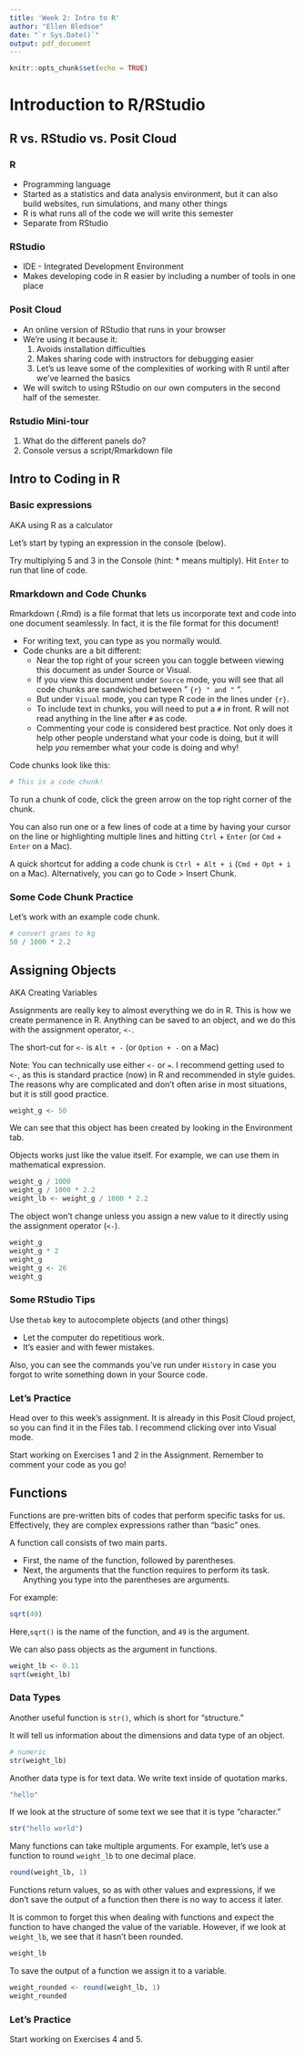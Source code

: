 ```yaml
---
title: 'Week 2: Intro to R'
author: "Ellen Bledsoe"
date: "`r Sys.Date()`"
output: pdf_document
---
```


```r
knitr::opts_chunk$set(echo = TRUE)
```

# Introduction to R/RStudio

## R vs. RStudio vs. Posit Cloud

### R

-   Programming language
-   Started as a statistics and data analysis environment, but it can also build websites, run simulations, and many other things
-   R is what runs all of the code we will write this semester
-   Separate from RStudio

### RStudio

-   IDE - Integrated Development Environment
-   Makes developing code in R easier by including a number of tools in one place

### Posit Cloud

-   An online version of RStudio that runs in your browser
-   We're using it because it:
    1.  Avoids installation difficulties
    2.  Makes sharing code with instructors for debugging easier
    3.  Let's us leave some of the complexities of working with R until after we've learned the basics
-   We will switch to using RStudio on our own computers in the second half of the semester.

### Rstudio Mini-tour

1.  What do the different panels do?
2.  Console versus a script/Rmarkdown file

## Intro to Coding in R

### Basic expressions

AKA using R as a calculator

Let's start by typing an expression in the console (below).

Try multiplying 5 and 3 in the Console (hint: \* means multiply). Hit `Enter` to run that line of code.

### Rmarkdown and Code Chunks

Rmarkdown (.Rmd) is a file format that lets us incorporate text and code into one document seamlessly. In fact, it is the file format for this document!

-   For writing text, you can type as you normally would.
-   Code chunks are a bit different:
    -   Near the top right of your screen you can toggle between viewing this document as under Source or Visual.
    -   If you view this document under `Source` mode, you will see that all code chunks are sandwiched between " `{r} " and "` ".
    -   But under `Visual` mode, you can type R code in the lines under `{r}`.
    -   To include text in chunks, you will need to put a `#` in front. R will not read anything in the line after `#` as code.
    -   Commenting your code is considered best practice. Not only does it help other people understand what your code is doing, but it will help *you* remember what your code is doing and why!

Code chunks look like this:

```r
# This is a code chunk!

```

To run a chunk of code, click the green arrow on the top right corner of the chunk.

You can also run one or a few lines of code at a time by having your cursor on the line or highlighting multiple lines and hitting `Ctrl` + `Enter` (or `Cmd` + `Enter` on a Mac).

A quick shortcut for adding a code chunk is `Ctrl + Alt + i` (`Cmd + Opt + i` on a Mac). Alternatively, you can go to Code \> Insert Chunk.

### Some Code Chunk Practice

Let's work with an example code chunk.

```r
# convert grams to kg
50 / 1000 * 2.2
```

## Assigning Objects

AKA Creating Variables

Assignments are really key to almost everything we do in R. This is how we create permanence in R. Anything can be saved to an object, and we do this with the assignment operator, `<-`.

The short-cut for `<-` is `Alt + -` (or `Option + -` on a Mac)

Note: You can technically use either `<-` or `=`. I recommend getting used to `<-`, as this is standard practice (now) in R and recommended in style guides. The reasons why are complicated and don't often arise in most situations, but it is still good practice.

```r
weight_g <- 50
```

We can see that this object has been created by looking in the Environment tab.

Objects works just like the value itself. For example, we can use them in mathematical expression.

```r
weight_g / 1000
weight_g / 1000 * 2.2
weight_lb <- weight_g / 1000 * 2.2
```

The object won't change unless you assign a new value to it directly using the assignment operator (`<-`).

```r
weight_g
weight_g * 2
weight_g
weight_g <- 26
weight_g
```

### Some RStudio Tips

Use the`tab` key to autocomplete objects (and other things)

-   Let the computer do repetitious work.
-   It's easier and with fewer mistakes.

Also, you can see the commands you've run under `History` in case you forgot to write something down in your Source code.

### Let's Practice

Head over to this week's assignment. It is already in this Posit Cloud project, so you can find it in the Files tab. I recommend clicking over into Visual mode.

Start working on Exercises 1 and 2 in the Assignment. Remember to comment your code as you go!

## Functions

Functions are pre-written bits of codes that perform specific tasks for us. Effectively, they are complex expressions rather than "basic" ones.

A function call consists of two main parts.

-   First, the name of the function, followed by parentheses.
-   Next, the arguments that the function requires to perform its task. Anything you type into the parentheses are arguments.

For example:

```r
sqrt(49)
```

Here,`sqrt()` is the name of the function, and `49` is the argument.

We can also pass objects as the argument in functions.

```r
weight_lb <- 0.11
sqrt(weight_lb)
```

### Data Types

Another useful function is `str()`, which is short for "structure."

It will tell us information about the dimensions and data type of an object.

```r
# numeric
str(weight_lb)
```

Another data type is for text data. We write text inside of quotation marks.

```r
"hello"
```

If we look at the structure of some text we see that it is type "character."

```r
str("hello world")
```

Many functions can take multiple arguments. For example, let's use a function to round `weight_lb` to one decimal place.

```r
round(weight_lb, 1)
```

Functions return values, so as with other values and expressions, if we don't save the output of a function then there is no way to access it later.

It is common to forget this when dealing with functions and expect the function to have changed the value of the variable. However, if we look at `weight_lb`, we see that it hasn't been rounded.

```r
weight_lb
```

To save the output of a function we assign it to a variable.

```r
weight_rounded <- round(weight_lb, 1)
weight_rounded
```

### Let's Practice

Start working on Exercises 4 and 5.
